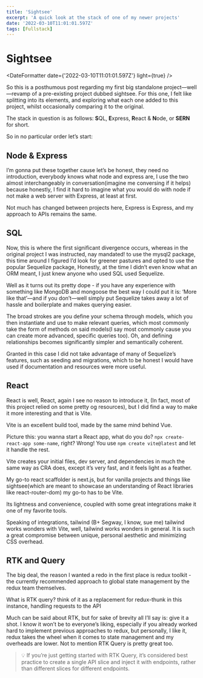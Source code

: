 ```yaml
---
title: 'Sightsee'
excerpt: 'A quick look at the stack of one of my newer projects'
date: '2022-03-10T11:01:01.597Z'
tags: [Fullstack]
---
```


# Sightsee

<DateFormatter date={'2022-03-10T11:01:01.597Z'} light={true} />

<Article>
So this is a posthumous post regarding my first big standalone project—well—revamp of a pre-existing project dubbed sightsee. For this one, I felt like splitting into its elements, and exploring what each one added to this project, whilst occasionally comparing it to the original.

The stack in question is as follows: **S**QL, **E**xpress, **R**eact & **N**ode, or **SERN** for short.

So in no particular order let’s start:

## Node & Express

I’m gonna put these together cause let’s be honest, they need no introduction, everybody knows what node and express are, I use the two almost interchangeably in conversation(imagine me conversing if it helps) because honestly, I find it hard to imagine what you would do with node if not make a web server with Express, at least at first.

Not much has changed between projects here, Express is Express, and my approach to APIs remains the same.

## SQL

Now, this is where the first significant divergence occurs, whereas in the original project I was instructed, nay mandated! to use the mysql2 package, this time around I figured I’d look for greener pastures and opted to use the popular Sequelize package, Honestly, at the time I didn’t even know what an ORM meant, I just knew anyone who used SQL used Sequelize.

Well as it turns out its pretty dope - if you have any experience with something like MongoDB and mongoose the best way I could put it is: ‘More like that’—and if you don’t—well simply put Sequelize takes away a lot of hassle and boilerplate and makes querying easier.

The broad strokes are you define your schema through models, which you then instantiate and use to make relevant queries, which most commonly take the form of methods on said models(I say most commonly cause you can create more advanced, specific queries too). Oh, and defining relationships becomes significantly simpler and semantically coherent.

Granted in this case I did not take advantage of many of Sequelize’s features, such as seeding and migrations, which to be honest I would have used if documentation and resources were more useful.

## React

React is well, React, again I see no reason to introduce it, (In fact, most of this project relied on some pretty og resources), but I did find a way to make it more interesting and that is Vite.

Vite is an excellent build tool, made by the same mind behind Vue.

Picture this: you wanna start a React app, what do you do? `npx create-react-app some-name`, right? Wrong! You use `npm create vite@latest` and let it handle the rest.

Vite creates your initial files, dev server, and dependencies in much the same way as CRA does, except it’s very fast, and it feels light as a feather.

My go-to react scaffolder is next.js, but for vanilla projects and things like sightsee(which are meant to showcase an understanding of React libraries like react-router-dom) my go-to has to be Vite.

Its lightness and convenience, coupled with some great integrations make it one of my favorite tools.

Speaking of integrations, tailwind (B+ Segway, I know, sue me) tailwind works wonders with Vite, well, tailwind works wonders in general. It is such a great compromise between unique, personal aesthetic and minimizing CSS overhead.

## RTK and Query

The big deal, the reason I wanted a redo in the first place is redux toolkit - the currently recommended approach to global state management by the redux team themselves.

What is RTK query? think of it as a replacement for redux-thunk in this instance, handling requests to the API

Much can be said about RTK, but for sake of brevity all I’ll say is: give it a shot. I know it won’t be to everyone’s liking, especially if you already worked hard to implement previous approaches to redux, but personally, I like it, redux takes the wheel when it comes to state management and my overheads are lower. Not to mention RTK Query is pretty great too.

> 💡 If you’re just getting started with RTK Query, it’s considered best practice to create a single API slice and inject it with endpoints, rather than different slices for different endpoints.

</Article>
